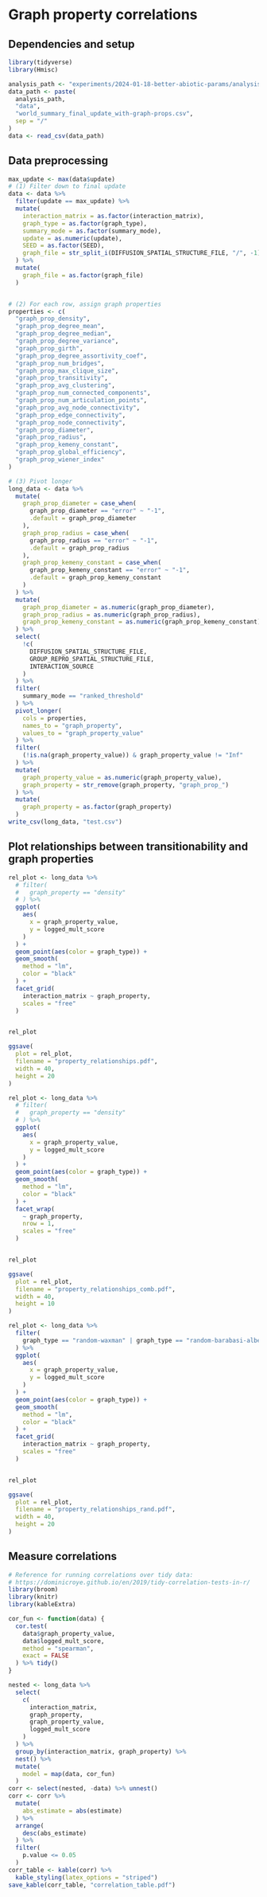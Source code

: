 # Graph property correlations



## Dependencies and setup

```r
library(tidyverse)
library(Hmisc)
```

```r
analysis_path <- "experiments/2024-01-18-better-abiotic-params/analysis"
data_path <- paste(
  analysis_path,
  "data",
  "world_summary_final_update_with-graph-props.csv",
  sep = "/"
)
data <- read_csv(data_path)

```

## Data preprocessing

```r
max_update <- max(data$update)
# (1) Filter down to final update
data <- data %>%
  filter(update == max_update) %>%
  mutate(
    interaction_matrix = as.factor(interaction_matrix),
    graph_type = as.factor(graph_type),
    summary_mode = as.factor(summary_mode),
    update = as.numeric(update),
    SEED = as.factor(SEED),
    graph_file = str_split_i(DIFFUSION_SPATIAL_STRUCTURE_FILE, "/", -1)
  ) %>%
  mutate(
    graph_file = as.factor(graph_file)
  )


# (2) For each row, assign graph properties
properties <- c(
  "graph_prop_density",
  "graph_prop_degree_mean",
  "graph_prop_degree_median",
  "graph_prop_degree_variance",
  "graph_prop_girth",
  "graph_prop_degree_assortivity_coef",
  "graph_prop_num_bridges",
  "graph_prop_max_clique_size",
  "graph_prop_transitivity",
  "graph_prop_avg_clustering",
  "graph_prop_num_connected_components",
  "graph_prop_num_articulation_points",
  "graph_prop_avg_node_connectivity",
  "graph_prop_edge_connectivity",
  "graph_prop_node_connectivity",
  "graph_prop_diameter",
  "graph_prop_radius",
  "graph_prop_kemeny_constant",
  "graph_prop_global_efficiency",
  "graph_prop_wiener_index"
)

# (3) Pivot longer
long_data <- data %>%
  mutate(
    graph_prop_diameter = case_when(
      graph_prop_diameter == "error" ~ "-1",
      .default = graph_prop_diameter
    ),
    graph_prop_radius = case_when(
      graph_prop_radius == "error" ~ "-1",
      .default = graph_prop_radius
    ),
    graph_prop_kemeny_constant = case_when(
      graph_prop_kemeny_constant == "error" ~ "-1",
      .default = graph_prop_kemeny_constant
    )
  ) %>%
  mutate(
    graph_prop_diameter = as.numeric(graph_prop_diameter),
    graph_prop_radius = as.numeric(graph_prop_radius),
    graph_prop_kemeny_constant = as.numeric(graph_prop_kemeny_constant)
  ) %>%
  select(
    !c(
      DIFFUSION_SPATIAL_STRUCTURE_FILE,
      GROUP_REPRO_SPATIAL_STRUCTURE_FILE,
      INTERACTION_SOURCE
    )
  ) %>%
  filter(
    summary_mode == "ranked_threshold"
  ) %>%
  pivot_longer(
    cols = properties,
    names_to = "graph_property",
    values_to = "graph_property_value"
  ) %>%
  filter(
    (!is.na(graph_property_value)) & graph_property_value != "Inf"
  ) %>%
  mutate(
    graph_property_value = as.numeric(graph_property_value),
    graph_property = str_remove(graph_property, "graph_prop_")
  ) %>%
  mutate(
    graph_property = as.factor(graph_property)
  )
write_csv(long_data, "test.csv")
```

## Plot relationships between transitionability and graph properties

```r

rel_plot <- long_data %>%
  # filter(
  #   graph_property == "density"
  # ) %>%
  ggplot(
    aes(
      x = graph_property_value,
      y = logged_mult_score
    )
  ) +
  geom_point(aes(color = graph_type)) +
  geom_smooth(
    method = "lm",
    color = "black"
  ) +
  facet_grid(
    interaction_matrix ~ graph_property,
    scales = "free"
  )


rel_plot

ggsave(
  plot = rel_plot,
  filename = "property_relationships.pdf",
  width = 40,
  height = 20
)

```

```r

rel_plot <- long_data %>%
  # filter(
  #   graph_property == "density"
  # ) %>%
  ggplot(
    aes(
      x = graph_property_value,
      y = logged_mult_score
    )
  ) +
  geom_point(aes(color = graph_type)) +
  geom_smooth(
    method = "lm",
    color = "black"
  ) +
  facet_wrap(
    ~ graph_property,
    nrow = 1,
    scales = "free"
  )


rel_plot

ggsave(
  plot = rel_plot,
  filename = "property_relationships_comb.pdf",
  width = 40,
  height = 10
)

```

```r
rel_plot <- long_data %>%
  filter(
    graph_type == "random-waxman" | graph_type == "random-barabasi-albert"
  ) %>%
  ggplot(
    aes(
      x = graph_property_value,
      y = logged_mult_score
    )
  ) +
  geom_point(aes(color = graph_type)) +
  geom_smooth(
    method = "lm",
    color = "black"
  ) +
  facet_grid(
    interaction_matrix ~ graph_property,
    scales = "free"
  )


rel_plot

ggsave(
  plot = rel_plot,
  filename = "property_relationships_rand.pdf",
  width = 40,
  height = 20
)

```

## Measure correlations

```r
# Reference for running correlations over tidy data:
# https://dominicroye.github.io/en/2019/tidy-correlation-tests-in-r/
library(broom)
library(knitr)
library(kableExtra)

cor_fun <- function(data) {
  cor.test(
    data$graph_property_value,
    data$logged_mult_score,
    method = "spearman",
    exact = FALSE
  ) %>% tidy()
}

nested <- long_data %>%
  select(
    c(
      interaction_matrix,
      graph_property,
      graph_property_value,
      logged_mult_score
    )
  ) %>%
  group_by(interaction_matrix, graph_property) %>%
  nest() %>%
  mutate(
    model = map(data, cor_fun)
  )
corr <- select(nested, -data) %>% unnest()
corr <- corr %>%
  mutate(
    abs_estimate = abs(estimate)
  ) %>%
  arrange(
    desc(abs_estimate)
  ) %>%
  filter(
    p.value <= 0.05
  )
corr_table <- kable(corr) %>%
  kable_styling(latex_options = "striped")
save_kable(corr_table, "correlation_table.pdf")
```